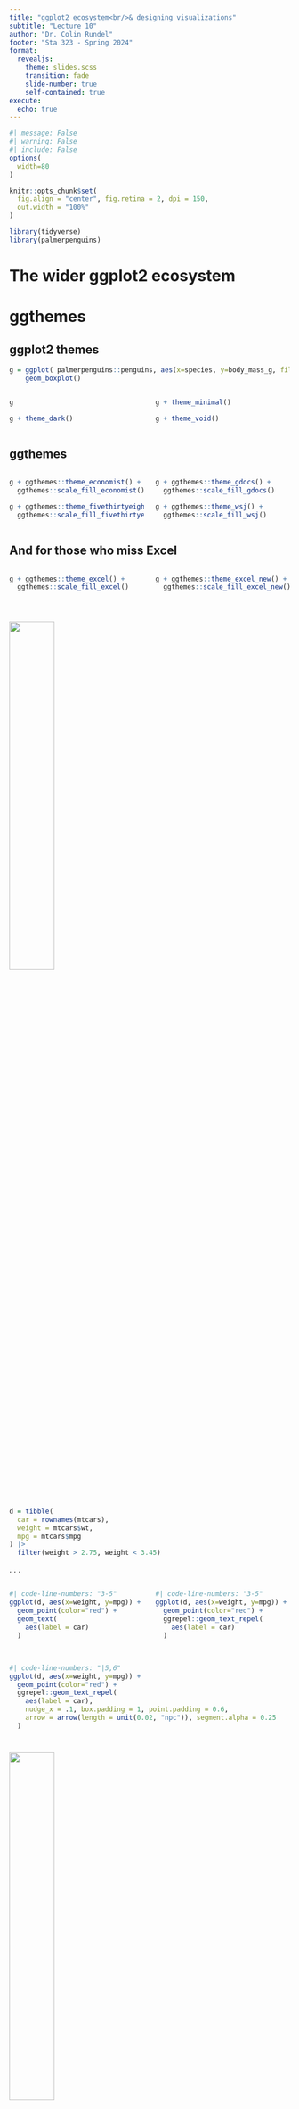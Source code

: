 ```yaml
---
title: "ggplot2 ecosystem<br/>& designing visualizations"
subtitle: "Lecture 10"
author: "Dr. Colin Rundel"
footer: "Sta 323 - Spring 2024"
format:
  revealjs:
    theme: slides.scss
    transition: fade
    slide-number: true
    self-contained: true
execute: 
  echo: true
---
```


```r
#| message: False
#| warning: False
#| include: False
options(
  width=80
)

knitr::opts_chunk$set(
  fig.align = "center", fig.retina = 2, dpi = 150,
  out.width = "100%"
)

library(tidyverse)
library(palmerpenguins)
```

# The wider ggplot2 ecosystem

# ggthemes

## ggplot2 themes

::: small
```r
g = ggplot( palmerpenguins::penguins, aes(x=species, y=body_mass_g, fill=species)) + 
    geom_boxplot()
```

::: columns
::: {.column width="50%"}
```r
g
```

```r
g + theme_dark()
```
:::

::: {.column width="50%"}
```r
g + theme_minimal()
```

```r
g + theme_void()
```
:::
:::
:::

## ggthemes

::: {.columns .small}
::: {.column width="50%"}
```r
g + ggthemes::theme_economist() + 
  ggthemes::scale_fill_economist()
```

```r
g + ggthemes::theme_fivethirtyeight() + 
  ggthemes::scale_fill_fivethirtyeight()
```
:::

::: {.column width="50%"}
```r
g + ggthemes::theme_gdocs() +
  ggthemes::scale_fill_gdocs()
```

```r
g + ggthemes::theme_wsj() +
  ggthemes::scale_fill_wsj()
```
:::
:::

## And for those who miss Excel

::: {.columns .small}
::: {.column width="50%"}
```r
g + ggthemes::theme_excel() +
  ggthemes::scale_fill_excel()
```
:::

::: {.column width="50%"}
```r
g + ggthemes::theme_excel_new() +
  ggthemes::scale_fill_excel_new()
```
:::
:::

# 

![](imgs/hex-ggrepel.png){fig-align="center" width="40%"}

## 

::: small
```r
d = tibble(
  car = rownames(mtcars),
  weight = mtcars$wt,
  mpg = mtcars$mpg
) |>
  filter(weight > 2.75, weight < 3.45)
```
:::

. . .

::: {.columns .small}
::: {.column width="50%"}
```r
#| code-line-numbers: "3-5"
ggplot(d, aes(x=weight, y=mpg)) +
  geom_point(color="red") +
  geom_text(
    aes(label = car)
  )
```
:::

::: {.column .fragment width="50%"}
```r
#| code-line-numbers: "3-5"
ggplot(d, aes(x=weight, y=mpg)) +
  geom_point(color="red") +
  ggrepel::geom_text_repel(
    aes(label = car)
  )
```
:::
:::

## 

::: small
```r
#| code-line-numbers: "|5,6" 
ggplot(d, aes(x=weight, y=mpg)) +
  geom_point(color="red") +
  ggrepel::geom_text_repel(
    aes(label = car),
    nudge_x = .1, box.padding = 1, point.padding = 0.6,
    arrow = arrow(length = unit(0.02, "npc")), segment.alpha = 0.25
  )
```
:::

# 

![](imgs/patchwork_logo.png){fig-align="center" width="40%"}

## ggplot objects

```r
library(patchwork)

p1 = ggplot(palmerpenguins::penguins) + 
  geom_boxplot(aes(x = island, y = body_mass_g))

p2 = ggplot(palmerpenguins::penguins) + 
  geom_boxplot(aes(x = species, y = body_mass_g))

p3 = ggplot(palmerpenguins::penguins) + 
  geom_point(aes(x = flipper_length_mm, y = body_mass_g, color = sex))

p4 = ggplot(palmerpenguins::penguins) + 
  geom_point(aes(x = bill_length_mm, y = body_mass_g, color = sex))
```

. . .

```r
class(p1)
```

## 

```r
p1 + p2 + p3 + p4
```

## 

```r
p1 + p2 + p3 + p4 + plot_layout(nrow=1)
```

## 

```r
p1 / (p2 + p3 + p4)
```

## 

```r
p1 + p2 + p3 + p4 + 
  plot_annotation(title = "Palmer Penguins", tag_levels = c("A"))
```

## 

::: small
```r
p1 + {
  p2 + {
    p3 + p4 + plot_layout(ncol = 1) + plot_layout(tag_level = 'new')
  }
} + 
  plot_layout(ncol = 1) +
  plot_annotation(tag_levels = c("1","a"), tag_prefix = "Fig ")
```
:::

# GGally

## 

```r
GGally::ggpairs(palmerpenguins::penguins)
```

# 

```r
knitr::include_graphics("imgs/hex-gganimate.png")
```

## 

::: {.columns .small}
::: {.column width="50%"}
```r
#| eval: False
#| code-line-numbers: "|19"
airq = airquality
airq$Month = month.name[airq$Month]

ggplot(
  airq, 
  aes(Day, Temp, group = Month)
) + 
  geom_line() + 
  geom_segment(
    aes(xend = 31, yend = Temp), 
    linetype = 2, 
    colour = 'grey'
  ) + 
  geom_point(size = 2) + 
  geom_text(
    aes(x = 31.1, label = Month), 
    hjust = 0
  ) + 
  gganimate::transition_reveal(Day) +
  coord_cartesian(clip = 'off') + 
  labs(
    title = 'Temperature in New York', 
    y = 'Temperature (°F)'
  ) + 
  theme_minimal() + 
  theme(plot.margin = margin(5.5, 40, 5.5, 5.5))
```
:::

::: {.column width="50%"}
```r
#| echo: False
knitr::include_graphics("imgs/gganim_weather.gif")
```
:::
:::

::: aside
[github.com/thomasp85/gganimate](https://github.com/thomasp85/gganimate)
:::

## More extensions

::: {.center .large}
[exts.ggplot2.tidyverse.org/gallery/](https://exts.ggplot2.tidyverse.org/gallery/)
:::

```r
knitr::include_graphics("imgs/ggplot2_exts.png")
```

# Why do we visualize?

## Asncombe's Quartet

```r
datasets::anscombe |> as_tibble()
```

## Tidy anscombe

::: medium
```r
(tidy_anscombe = datasets::anscombe |>
  pivot_longer(everything(), names_sep = 1, names_to = c("var", "group")) |>
  pivot_wider(id_cols = group, names_from = var, 
              values_from = value, values_fn = list(value = list)) |> 
  unnest(cols = c(x,y)))
```
:::

## 

::: medium
```r
tidy_anscombe |>
  group_by(group) |>
  summarize(
    mean_x = mean(x), mean_y = mean(y), 
    sd_x = sd(x), sd_y = sd(y),
    cor = cor(x,y), .groups = "drop"
  )
```
:::

## 

```r
ggplot(tidy_anscombe, aes(x = x, y = y, color = as.factor(group))) +
  geom_point(size=2) +
  facet_wrap(~group) +
  geom_smooth(method="lm", se=FALSE, fullrange=TRUE, formula = y~x) +
  guides(color="none")
```

## DatasauRus

::: small
```r
ggplot(datasauRus::datasaurus_dozen, aes(x = x, y = y)
) +
  geom_point() +
  facet_wrap(~dataset, ncol=5)
```
:::

::: {.aside}
See [here](https://www.autodesk.com/research/publications/same-stats-different-graphs) for the original paper
:::

## 

```r
datasauRus::datasaurus_dozen |>
  filter(dataset %in% c("bullseye", "dino", "star")) |>
  ggplot(
    aes(
      x = x, y = y, 
      color = dataset
    )
  ) +
    geom_point() +
    facet_wrap(~dataset) +
    guides(color="none")
```

## 

::: {.columns .small}
::: {.column width="33%"}
```r
datasauRus::datasaurus_dozen
```
:::

::: {.column width="66%"}
```r
datasauRus::datasaurus_dozen |>
  group_by(dataset) |>
  summarize(mean_x = mean(x), mean_y = mean(y), 
            sd_x = sd(x), sd_y = sd(y), 
            cor = cor(x,y), .groups = "drop")
```
:::
:::

## Simpson's Paradox

```r
datasauRus::simpsons_paradox |>
  ggplot(aes(x=x, y=y, color=dataset)) +
    geom_point() +
    facet_wrap(vars(dataset))

ctrs = matrix(
  c(
    25,15,
    38,29,
    48,58,
    59,75,
    80,83
  ),
  byrow=TRUE,
  ncol=2
)

simpsons = datasauRus::simpsons_paradox |>
  filter(dataset == "simpson_2", x < 75) |>
  select(-dataset)

simpsons = mutate(simpsons, group = kmeans(simpsons, ctrs)$cluster |> as.character()) 
```

```r
#| echo: False 
simpsons |>
  ggplot(aes(x=x, y=y)) +
    geom_point(aes(color=1L)) +
    geom_smooth(method="lm", se=FALSE, color="black", formula=y~x) +
    guides(color = "none")
```

## Simpson's Paradox

```r
simpsons |>
  ggplot(aes(x=x, y=y, color=group)) +
    geom_point() +
    geom_smooth(method="lm", se=FALSE, formula=y~x) +
    geom_smooth(method="lm", se=FALSE, color="black", formula=y~x) +
    guides(color = "none")
```

# Designing effective visualizations

## Gapminder


<iframe data-src="https://www.youtube.com/embed/OwII-dwh-bk" width="100%" height="550px" style="border:1px solid;border-radius: 5px;" data-external="1">

</iframe>


##

<br/><br/><br/><br/>

::: {.center .xlarge}
[gapminder.org](https://www.gapminder.org/)
:::

<br/><br/><br/><br/>

::: {.center .xlarge}
[gapminder.org/dollar-street](https://www.gapminder.org/dollar-street)
:::




## Keep it simple

<br/>

::: columns
::: {.column width="50%"}
```r
knitr::include_graphics("imgs/pie-3d.jpg")
```
:::

::: {.column width="50%"}
<br/>
```r
#| fig-width: 5
#| fig-height: 4

d <- tribble(
  ~category,                     ~value,
  "Cutting tools"                , 0.03,
  "Buildings and administration" , 0.22,
  "Labor"                        , 0.31,
  "Machinery"                    , 0.27,
  "Workplace materials"          , 0.17
)
ggplot(d, aes(x = fct_reorder(category, value), y = value)) +
  geom_col() +
  theme_minimal() +
  coord_flip() +
  labs(x = "", y = "")
```
:::
:::

## Judging relative area

::: aside
From Data to Viz caveat collection - [The issue with pie chart](https://www.data-to-viz.com/caveat/pie.html)
:::

```r
knitr::include_graphics("imgs/caveat_pie1.png")
```

. . .

```r
knitr::include_graphics("imgs/caveat_pie2.png")
```

## Use color to draw attention

<br/> <br/>

::: columns
::: {.column width="50%"}
```r
#| fig-width: 5
#| fig-height: 4

d |>
  mutate(category = str_replace(category, " ", "\n")) |>
  ggplot(aes(x = category, y = value, fill = category)) +
    geom_col() +
    theme_minimal() +
    labs(x = "", y = "") +
    theme(legend.position = "none")
```
:::

::: {.column width="50%"}
```r
#| fig-width: 5
#| fig-height: 4

ggplot(d, aes(x = fct_reorder(category, value), y = value, fill = category)) +
  geom_col() +
  theme_minimal() +
  coord_flip() +
  labs(x = "", y = "") +
  scale_fill_manual(values = c("red", rep("gray", 4))) +
  theme(legend.position = "none")
```
:::
:::

## Tell a story

<br/>

::: columns
::: {.column width="50%"}
```r
knitr::include_graphics("imgs/time-series-story-1.png")
```
:::

::: {.column width="50%"}
```r
knitr::include_graphics("imgs/time-series-story-2.png")
```
:::
:::

::: aside
*Credit*: Angela Zoss and Eric Monson, Duke DVS
:::

## Leave out non-story details

<br/> <br/>

::: columns
::: {.column width="50%"}
```r
knitr::include_graphics("imgs/vis_inj1.png")
```
:::

::: {.column width="50%"}
```r
knitr::include_graphics("imgs/vis_inj2.png")
```
:::
:::

::: aside
*Credit*: Angela Zoss and Eric Monson, Duke DVS
:::

## Ordering matter

::: columns
::: {.column width="50%"}
```r
knitr::include_graphics("imgs/vis_order1.png")
```
:::

::: {.column width="50%"}
```r
knitr::include_graphics("imgs/vis_order2.png")
```
:::
:::

::: aside
*Credit*: Angela Zoss and Eric Monson, Duke DVS
:::

## Clearly indicate missing data

<br/>

```r
knitr::include_graphics("imgs/vis_missing.png")
```

::: aside
http://ivi.sagepub.com/content/10/4/271, Angela Zoss and Eric Monson, Duke DVS
:::

## Reduce cognitive load

<br/>

```r
knitr::include_graphics("imgs/vis_text.png")
```

::: aside
http://www.storytellingwithdata.com/2012/09/some-finer-points-of-data-visualization.html
:::

## Use descriptive titles

::: columns
::: {.column width="50%"}
```r
knitr::include_graphics("imgs/vis-title-1.png")
```
:::

::: {.column width="50%"}
```r
knitr::include_graphics("imgs/vis-title-2.png")
```
:::
:::

::: aside
*Credit*: Angela Zoss and Eric Monson, Duke DVS
:::

## Annotate figures

<br/>

```r
knitr::include_graphics("imgs/vis_annotate.png")
```

::: aside
https://bl.ocks.org/susielu/23dc3082669ee026c552b85081d90976
:::

## All of the data doesn't tell a story

```r
knitr::include_graphics("imgs/vis_nyt1.png")
```

::: aside
[nytimes.com/interactive/2014/06/05/upshot/how-the-recession-reshaped-the-economy-in-255-charts.html](http://www.nytimes.com/interactive/2014/06/05/upshot/how-the-recession-reshaped-the-economy-in-255-charts.html)
:::

## All of the data doesn't tell a story

```r
knitr::include_graphics("imgs/vis_nyt2.png")
```

::: aside
[nytimes.com/interactive/2014/06/05/upshot/how-the-recession-reshaped-the-economy-in-255-charts.html](http://www.nytimes.com/interactive/2014/06/05/upshot/how-the-recession-reshaped-the-economy-in-255-charts.html)
:::

## All of the data doesn't tell a story

```r
knitr::include_graphics("imgs/vis_nyt3.png")
```

::: aside
[nytimes.com/interactive/2014/06/05/upshot/how-the-recession-reshaped-the-economy-in-255-charts.html](http://www.nytimes.com/interactive/2014/06/05/upshot/how-the-recession-reshaped-the-economy-in-255-charts.html)
:::

# Chart Remakes / Makeovers

## The Why Axis - Gender Gap

```r
knitr::include_graphics("imgs/vis_gap.jpg")
```

::: aside
[thewhyaxis.info/gap-remake/](https://web.archive.org/web/20220121073030/thewhyaxis.info/gap-remake/)
:::

## The Why Axis - BLS

```r
knitr::include_graphics("imgs/vis_bls.gif")
```

::: aside
[thewhyaxis.info/defaults/](https://web.archive.org/web/20210805020658/thewhyaxis.info/defaults/)
:::

## Other Resources

-   Duke Library - Center for Data and Visualization Sciences - https://library.duke.edu/data/

-   Tidy tuesday - https://github.com/rfordatascience/tidytuesday

-   Flowing data - https://flowingdata.com/

-   Twitter - #dataviz, #tidytuesday

-   Books:

    -   Wickham, Navarro, Pedersen. *ggplot2: Elegant Graphics for Data Analysis*. 3rd edition. Springer, 2021.
    -   Wilke. *Fundamentals of Data Visualization*. O'Reilly Media, 2019.
    -   Healy. *Data Visualization: A Practical Introduction*. Princeton University Press, 2018.
    -   Tufte. *The visual display of quantitative information*. 2nd edition. Connecticut Graphics Press, 2015.

## Acknowledgments

Above materials are derived in part from the following sources:

-   Visualization training materials developed by Angela Zoss and Eric Monson, [Duke DVS](http://libcms.oit.duke.edu/data/)
